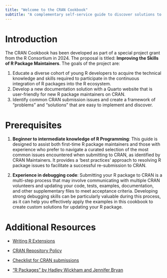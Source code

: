 ```yaml
---
title: "Welcome to the CRAN Cookbook"
subtitle: "A complementary self-service guide to discover solutions to common CRAN submission issues"
---
```



# Introduction

The CRAN Cookbook has been developed as part of a special project grant from the R Consortium in 2024. The proposal is titled: **Improving the Skills of R Package Maintainers**. The goals of the project are:

1. Educate a diverse cohort of young R developers to acquire the technical knowledge and skills required to participate in the continuous integration of R packages into the R ecosystem.
2. Develop a new documentation solution with a Quarto website that is user-friendly for new R package maintainers on CRAN.
3. Identify common CRAN submission issues and create a framework of "problems" and "solutions" that are easy to implement and discover.


# Prerequisites

1. **Beginner to intermediate knowledge of R Programming**: This guide is designed to assist both first-time R package maintainers and those with experience who prefer to navigate a curated selection of the most common issues encountered when submitting to CRAN, as identified by CRAN Maintainers. It provides a 'best practices' approach to resolving R package issues to facilitate a successful re-submission to CRAN.

2. **Experience in debugging code**: Submitting your R package to CRAN is a multi-step process that may involve communicating with multiple CRAN volunteers and updating your code, tests, examples, documentation, and other supplementary files to meet acceptance criteria. Developing strong debugging skills can be particularly valuable during this process, as it can help you effectively apply the examples in this cookbook to create custom solutions for updating your R package.


# Additional Resources

- [Writing R Extensions](https://cran.r-project.org/doc/manuals/R-exts.html)

- [CRAN Repository Policy](https://cran.r-project.org/web/packages/policies.html)

- [Checklist for CRAN submissions](https://cran.r-project.org/web/packages/submission_checklist.html)

- ["R Packages" by Hadley Wickham and Jennifer Bryan](https://r-pkgs.org/)
